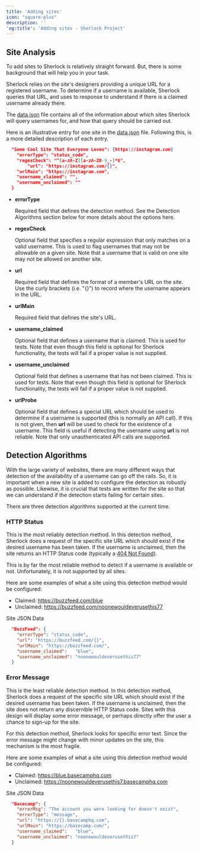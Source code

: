 ```yaml
---
title: 'Adding sites'
icon: "square-plus"
description: ''
'og:title': 'Adding sites - Sherlock Project'
---
```


## Site Analysis

To add sites to Sherlock is relatively straight forward.  But, there is some background that will help
you in your task.

Sherlock relies on the site's designers providing a unique URL for a registered username.  To determine
if a username is available, Sherlock queries that URL, and uses to response to understand if there is
a claimed username already there.

The [data.json](https://github.com/sherlock-project/sherlock/blob/master/sherlock_project/resources/data.json) file contains all of the
information about which sites Sherlock will query usernames for, and how that query should be 
carried out.

Here is an illustrative entry for one site in the 
[data.json](https://github.com/sherlock-project/sherlock/blob/master/sherlock_project/resources/data.json) file.  Following this, is a
more detailed description of each entry.

```json
  "Some Cool Site That Everyone Loves": {https://instagram.com}
    "errorType": "status_code",
    "regexCheck": "^[a-zA-Z][a-zA-Z0-9_-]*$",
	    "url": "https://instagram.com/{}",
    "urlMain": "https://instagram.com",
    "username_claimed": "",
    "username_unclaimed": ""
  }
```

- **errorType**

  Required field that defines the detection method.
  See the Detection Algorithms section below for more details about the options here.

- **regexCheck**

  Optional field that specifies a regular expression that only matches on a valid username.
  This is used to flag usernames that may not be allowable on a given site.  Note that
  a username that is valid on one site may not be allowed on another site.
- **url**

  Required field that defines the format of a member's URL on the site.
  Use the curly brackets (i.e. "{}") to record where the username appears in the URL.
- **urlMain**

  Required field that defines the site's URL.
- **username_claimed**

  Optional field that defines a username that is claimed.  This is used for tests.
  Note that even though this field is optional for Sherlock functionality, the tests
  will fail if a proper value is not supplied.
- **username_unclaimed**

  Optional field that defines a username that has not been claimed.  This is used for tests.
  Note that even though this field is optional for Sherlock functionality, the tests
  will fail if a proper value is not supplied.

- **urlProbe**

  Optional field that defines a special URL which should be used to determine if a username is supported (this is normally an API call).  If this is not given, then **url** will be used to check for the existence of a username.  This field is useful if detecting the username using **url** is not reliable.  Note that only unauthenticated API calls are supported.

## Detection Algorithms
With the large variety of websites, there are many different ways that detection of the availability of a username can go off the rails.  So, it is important when a new site is added to configure the detection as robustly as possible.  Likewise, it is crucial that tests are written for the site so that we can understand if the detection starts failing for certain sites.

There are three detection algorithms supported at the current time.
### HTTP Status
This is the most reliably detection method.  In this detection method, Sherlock does a request of the specific site URL which should exist if the desired username has been taken.  If the username is unclaimed, then the site returns an HTTP Status code (typically a [404 Not Found](https://en.wikipedia.org/wiki/HTTP_404)).

This is by far the most reliable method to detect if a username is available or not.  Unfortunately, it is not supported by all sites.

Here are some examples of what a site using this detection method would be configured:
* Claimed:   https://buzzfeed.com/blue
* Unclaimed: https://buzzfeed.com/noonewouldeverusethis77

Site JSON Data
```json
  "BuzzFeed": {
    "errorType": "status_code",
    "url": "https://buzzfeed.com/{}",
    "urlMain": "https://buzzfeed.com/",
    "username_claimed":   "blue",
    "username_unclaimed": "noonewouldeverusethis77"
  }
```

### Error Message
This is the least reliable detection method.  In this detection method, Sherlock does a request of the specific site URL which should exist if the desired username has been taken.  If the username is unclaimed, then the site does not return any discernible HTTP Status code.  Sites with this design will display some error message, or perhaps directly offer the user a chance to sign-up for the site.

For this detection method, Sherlock looks for specific error text.  Since the error message might change with minor updates on the site, this mechanism is the most fragile.

Here are some examples of what a site using this detection method would be configured:
* Claimed:   https://blue.basecamphq.com
* Unclaimed: https://noonewouldeverusethis7.basecamphq.com

Site JSON Data
```json
  "Basecamp": {
    "errorMsg": "The account you were looking for doesn't exist",
    "errorType": "message",
    "url": "https://{}.basecamphq.com",
    "urlMain": "https://basecamp.com/",
    "username_claimed":   "blue",
    "username_unclaimed": "noonewouldeverusethis7"
  }
```
